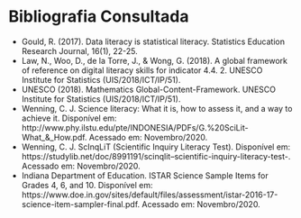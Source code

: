 # Bibliografia Consultada

 - Gould, R. (2017). Data literacy is statistical literacy. Statistics Education Research Journal, 16(1), 22-25.
 - Law, N., Woo, D., de la Torre, J., & Wong, G. (2018). A global framework of reference on digital literacy skills for indicator 4.4. 2. UNESCO Institute for Statistics (UIS/2018/ICT/IP/51).
 - UNESCO (2018). Mathematics Global-Content-Framework. UNESCO Institute for Statistics (UIS/2018/ICT/IP/51).
 - Wenning, C. J. Science literacy: What it is, how to assess it, and a way to achieve it. Disponível em: http://www.phy.ilstu.edu/pte/INDONESIA/PDFs/G.%20SciLit-What_&_How.pdf. Acessado em: Novembro/2020.
 - Wenning, C. J. ScInqLiT (Scientific Inquiry Literacy Test). Disponível em: https://studylib.net/doc/8991191/scinqlit--scientific-inquiry-literacy-test-. Acessado em: Novembro/2020.
 - Indiana Department of Education. ISTAR Science Sample Items for Grades 4, 6, and 10. Disponível em: https://www.doe.in.gov/sites/default/files/assessment/istar-2016-17-science-item-sampler-final.pdf. Acessado em: Novembro/2020.

